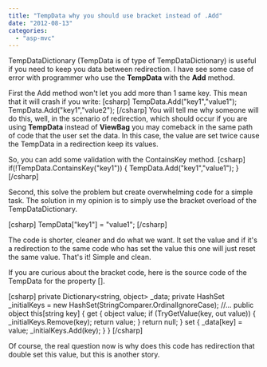 ```yaml
---
title: "TempData why you should use bracket instead of .Add"
date: "2012-08-13"
categories: 
  - "asp-mvc"
---
```


TempDataDictionary (TempData is of type of TempDataDictionary) is useful if you need to keep you data between redirection. I have see some case of error with programmer who use the **TempData** with the **Add** method.

First the Add method won't let you add more than 1 same key. This mean that it will crash if you write: \[csharp\] TempData.Add("key1","value1"); TempData.Add("key1","value2"); \[/csharp\] You will tell me why someone will do this, well, in the scenario of redirection, which should occur if you are using **TempData** instead of **ViewBag** you may comeback in the same path of code that the user set the data. In this case, the value are set twice cause the TempData in a redirection keep its values.

So, you can add some validation with the ContainsKey method. \[csharp\] if(!TempData.ContainsKey("key1")) { TempData.Add("key1","value1"); } \[/csharp\]

Second, this solve the problem but create overwhelming code for a simple task. The solution in my opinion is to simply use the bracket overload of the TempDataDictionary.

\[csharp\] TempData\["key1"\] = "value1"; \[/csharp\]

The code is shorter, cleaner and do what we want. It set the value and if it's a redirection to the same code who has set the value this one will just reset the same value. That's it! Simple and clean.

If you are curious about the bracket code, here is the source code of the TempData for the property \[\].

\[csharp\] private Dictionary<string, object> \_data; private HashSet<string> \_initialKeys = new HashSet<string>(StringComparer.OrdinalIgnoreCase); //... public object this\[string key\] { get { object value; if (TryGetValue(key, out value)) { \_initialKeys.Remove(key); return value; } return null; } set { \_data\[key\] = value; \_initialKeys.Add(key); } } \[/csharp\]

Of course, the real question now is why does this code has redirection that double set this value, but this is another story.
